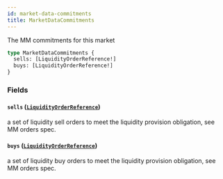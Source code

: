 ```yaml
---
id: market-data-commitments
title: MarketDataCommitments
---
```



The MM commitments for this market

```graphql
type MarketDataCommitments {
  sells: [LiquidityOrderReference!]
  buys: [LiquidityOrderReference!]
}
```


### Fields

#### `sells` ([`LiquidityOrderReference`](/docs/mainnet/graphql/objects/liquidity-order-reference))

a set of liquidity sell orders to meet the liquidity provision obligation, see MM orders spec.


#### `buys` ([`LiquidityOrderReference`](/docs/mainnet/graphql/objects/liquidity-order-reference))

a set of liquidity buy orders to meet the liquidity provision obligation, see MM orders spec.




